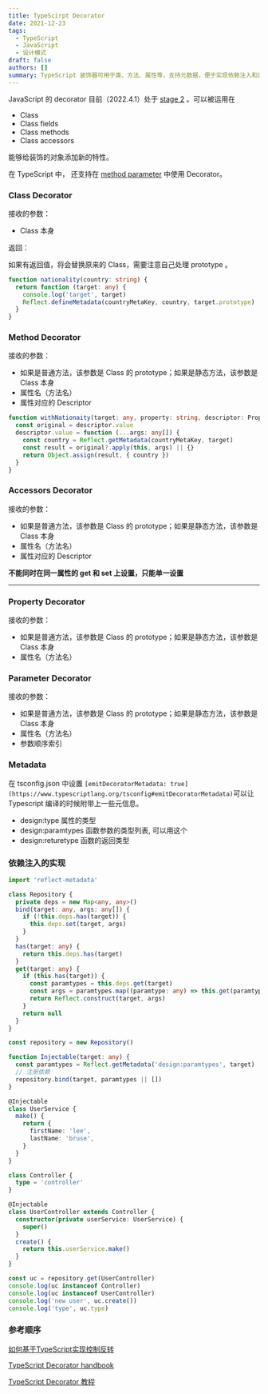 ```yaml
---
title: TypeScirpt Decorator
date: 2021-12-23
tags:
  - TypeScript
  - JavaScript
  - 设计模式
draft: false
authors: []
summary: TypeScript 装饰器可用于类、方法、属性等，支持元数据，便于实现依赖注入和设计模式。
---
```


JavaScript 的 decorator 目前（2022.4.1）处于 [stage 2](https://github.com/tc39/proposal-decorators) 。可以被运用在

- Class
- Class fields
- Class methods
- Class accessors

能够给装饰的对象添加新的特性。

在 TypeScript 中， 还支持在 [method parameter](https://www.typescriptlang.org/docs/handbook/decorators.html#parameter-decorators) 中使用 Decorator。

### Class Decorator

接收的参数：

- Class 本身

返回：

如果有返回值，将会替换原来的 Class，需要注意自己处理 prototype 。

```typescript
function nationality(country: string) {
  return function (target: any) {
    console.log('target', target)
    Reflect.defineMetadata(countryMetaKey, country, target.prototype)
  }
}
```

### Method Decorator

接收的参数：

- 如果是普通方法，该参数是 Class 的 prototype；如果是静态方法，该参数是 Class 本身
- 属性名（方法名）
- 属性对应的 Descriptor

```typescript
function withNationaity(target: any, property: string, descriptor: PropertyDescriptor) {
  const original = descriptor.value
  descriptor.value = function (...args: any[]) {
    const country = Reflect.getMetadata(countryMetaKey, target)
    const result = original?.apply(this, args) || {}
    return Object.assign(result, { country })
  }
}
```

### Accessors Decorator

接收的参数：

- 如果是普通方法，该参数是 Class 的 prototype；如果是静态方法，该参数是 Class 本身
- 属性名（方法名）
- 属性对应的 Descriptor

**不能同时在同一属性的 get 和 set 上设置，只能单一设置**

---

### Property Decorator

接收的参数：

- 如果是普通方法，该参数是 Class 的 prototype；如果是静态方法，该参数是 Class 本身
- 属性名（方法名）

### Parameter Decorator

接收的参数：

- 如果是普通方法，该参数是 Class 的 prototype；如果是静态方法，该参数是 Class 本身
- 属性名（方法名）
- 参数顺序索引

### Metadata

在 tsconfig.json 中设置 `[emitDecoratorMetadata: true](https://www.typescriptlang.org/tsconfig#emitDecoratorMetadata)`可以让 Typescript 编译的时候附带上一些元信息。

- design:type 属性的类型
- design:paramtypes 函数参数的类型列表, 可以用这个
- design:returetype 函数的返回类型

### 依赖注入的实现

```typescript
import 'reflect-metadata'

class Repository {
  private deps = new Map<any, any>()
  bind(target: any, args: any[]) {
    if (!this.deps.has(target)) {
      this.deps.set(target, args)
    }
  }
  has(target: any) {
    return this.deps.has(target)
  }
  get(target: any) {
    if (this.has(target)) {
      const paramtypes = this.deps.get(target)
      const args = paramtypes.map((paramtype: any) => this.get(paramtype))
      return Reflect.construct(target, args)
    }
    return null
  }
}

const repository = new Repository()

function Injectable(target: any) {
  const paramtypes = Reflect.getMetadata('design:paramtypes', target)
  // 注册依赖
  repository.bind(target, paramtypes || [])
}

@Injectable
class UserService {
  make() {
    return {
      firstName: 'lee',
      lastName: 'bruse',
    }
  }
}

class Controller {
  type = 'controller'
}

@Injectable
class UserController extends Controller {
  constructor(private userService: UserService) {
    super()
  }
  create() {
    return this.userService.make()
  }
}

const uc = repository.get(UserController)
console.log(uc instanceof Controller)
console.log(uc instanceof UserController)
console.log('new user', uc.create())
console.log('type', uc.type)
```

### 参考顺序

[如何基于TypeScript实现控制反转](https://zhuanlan.zhihu.com/p/311184005)

[TypeScript Decorator handbook](https://www.typescriptlang.org/docs/handbook/decorators.html)

[TypeScript Decorator 教程](https://www.bookstack.cn/read/es6-3rd/docs-decorator.md)
